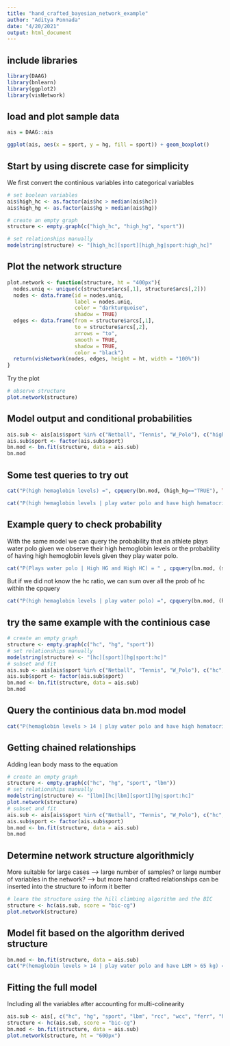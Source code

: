 ```yaml
---
title: "hand_crafted_bayesian_network_example"
author: "Aditya Ponnada"
date: "4/20/2021"
output: html_document
---
```


## include libraries
```r

library(DAAG)
library(bnlearn)
library(ggplot2)
library(visNetwork)

```

## load and plot sample data
```r

ais = DAAG::ais

ggplot(ais, aes(x = sport, y = hg, fill = sport)) + geom_boxplot()

```

## Start by using discrete case for simplicity
We first convert the continious variables into categorical variables
```r
# set boolean variables
ais$high_hc <- as.factor(ais$hc > median(ais$hc))
ais$high_hg <- as.factor(ais$hg > median(ais$hg))

# create an empty graph
structure <- empty.graph(c("high_hc", "high_hg", "sport"))

# set relationships manually
modelstring(structure) <- "[high_hc][sport][high_hg|sport:high_hc]"


```

## Plot the network structure
```r

plot.network <- function(structure, ht = "400px"){
  nodes.uniq <- unique(c(structure$arcs[,1], structure$arcs[,2]))
  nodes <- data.frame(id = nodes.uniq,
                      label = nodes.uniq,
                      color = "darkturquoise",
                      shadow = TRUE)
  edges <- data.frame(from = structure$arcs[,1],
                      to = structure$arcs[,2],
                      arrows = "to",
                      smooth = TRUE,
                      shadow = TRUE,
                      color = "black")
  return(visNetwork(nodes, edges, height = ht, width = "100%"))
}

```

Try the plot
```r

# observe structure
plot.network(structure)


```

## Model output and conditional probabilities
```r

ais.sub <- ais[ais$sport %in% c("Netball", "Tennis", "W_Polo"), c("high_hc", "high_hg", "sport")]
ais.sub$sport <- factor(ais.sub$sport)
bn.mod <- bn.fit(structure, data = ais.sub)
bn.mod


```

## Some test queries to try out
```r

cat("P(high hemaglobin levels) =", cpquery(bn.mod, (high_hg=="TRUE"), TRUE), "\n") ## Why is TRUE passed as a default here??

cat("P(high hemaglobin levels | play water polo and have high hematocrit ratio) =", cpquery(bn.mod, (high_hg=="TRUE"), (sport == "W_Polo" & high_hc == "TRUE")), "\n")

```

## Example query to check probability
With the same model we can query the probability that an athlete plays water polo given we observe their high hemoglobin levels or the probability of having high hemoglobin levels given they play water polo.
```r

cat("P(Plays water polo | High HG and High HC) = " , cpquery(bn.mod, (sport == "W_Polo"), (high_hg == "TRUE" & high_hc == "TRUE")), "\n")


```

But if we did not know the hc ratio, we can sum over all the prob of hc within the cpquery
```r

cat("P(high hemaglobin levels | play water polo) =", cpquery(bn.mod, (high_hg=="TRUE"), (sport == "W_Polo")), "\n")

```

## try the same example with the continious case
```r

# create an empty graph
structure <- empty.graph(c("hc", "hg", "sport"))
# set relationships manually
modelstring(structure) <- "[hc][sport][hg|sport:hc]"
# subset and fit
ais.sub <- ais[ais$sport %in% c("Netball", "Tennis", "W_Polo"), c("hc", "hg", "sport")]
ais.sub$sport <- factor(ais.sub$sport)
bn.mod <- bn.fit(structure, data = ais.sub)
bn.mod

```

## Query the continious data bn.mod model
```r

cat("P(hemaglobin levels > 14 | play water polo and have high hematocrit ratio) =", cpquery(bn.mod, (hg > 14), (sport == "W_Polo" & hc > 42 )), "\n")

```

## Getting chained relationships
Adding lean body mass to the equation
```r

# create an empty graph
structure <- empty.graph(c("hc", "hg", "sport", "lbm"))
# set relationships manually
modelstring(structure) <- "[lbm][hc|lbm][sport][hg|sport:hc]"
plot.network(structure)
# subset and fit
ais.sub <- ais[ais$sport %in% c("Netball", "Tennis", "W_Polo"), c("hc", "hg", "sport", "lbm")]
ais.sub$sport <- factor(ais.sub$sport)
bn.mod <- bn.fit(structure, data = ais.sub)
bn.mod

```

## Determine network structure algorithmicly
More suitable for large cases --> large number of samples? or large number of variables in the network? --> but more hand crafted relationships can be inserted into the structure to inform it better

```r

# learn the structure using the hill climbing algorithm and the BIC
structure <- hc(ais.sub, score = "bic-cg")
plot.network(structure)

```

## Model fit based on the algorithm derived structure
```r
bn.mod <- bn.fit(structure, data = ais.sub)
cat("P(hemaglobin levels > 14 | play water polo and have LBM > 65 kg) =", cpquery(bn.mod, (hg > 14), (sport == "W_Polo" & lbm > 65 )), "\n")
```

## Fitting the full model
Including all the variables after accounting for multi-colinearity
```r

ais.sub <- ais[, c("hc", "hg", "sport", "lbm", "rcc", "wcc", "ferr", "ht", "wt", "sex", "ssf")]
structure <- hc(ais.sub, score = "bic-cg")
bn.mod <- bn.fit(structure, data = ais.sub)
plot.network(structure, ht = "600px")

```


